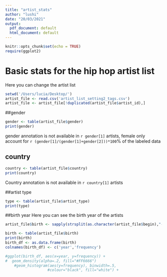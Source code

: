 ```yaml
---
title: "artist_stats"
author: "lushi"
date: "20/03/2021"
output:
  pdf_document: default
  html_document: default
---
```


```r
knitr::opts_chunk$set(echo = TRUE)
require(ggplot2)
```

# Basic stats for the hip hop artist list 

Here you can change the artist list
```r
setwd('/Users/lucia/Desktop/')
artist_file <- read.csv('artist_list_setting2_tags.csv')
artist_file <- artist_file[!duplicated(artist_file$artist_id),]

```



##gender
```r
gender <- table(artist_file$gender)
print(gender)
```

gender annotation is not available in `r gender[1]` artists, female only account for `r (gender[1]/(gender[1]+gender[2]))*100`% of the labeled data 


## country
```r
country <- table(artist_file$country)
print(country)
```
Country annotation is not available in `r country[1]` artists



##artist type
```r
type <- table(artist_file$artist_type)
print(type)
```


##birth year
Here you can see the birth year of the artists
```r
artist_file$birth <- sapply(strsplit(as.character(artist_file$begin),"-"), `[`, 1)

birth <- table(artist_file$birth)
print(birth)
birth_df <- as.data.frame(birth)
colnames(birth_df) <- c('year','frequency')

#ggplot(birth_df, aes(x=year, y=frequency)) + 
#  geom_density(alpha=.2, fill="#FF6666") 
    #geom_histogram(aes(y=frequency), binwidth=.5,
                   #colour="black", fill="white") +
    

```













